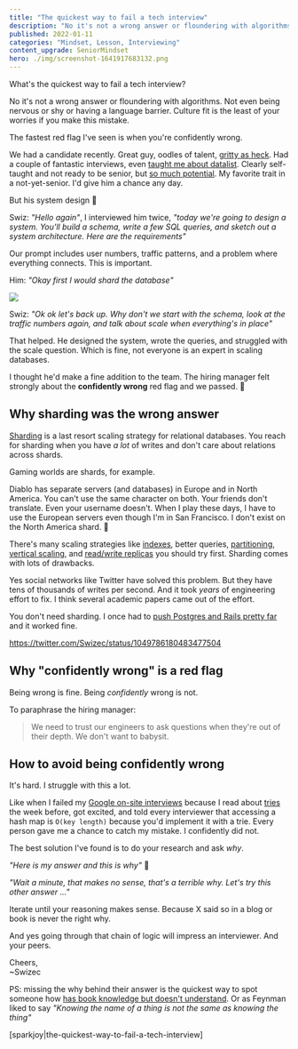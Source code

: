 ```yaml
---
title: "The quickest way to fail a tech interview"
description: "No it's not a wrong answer or floundering with algorithms. Not even being nervous or shy or having a language barrier. Culture fit is the least of your worries if you make this mistake."
published: 2022-01-11
categories: "Mindset, Lesson, Interviewing"
content_upgrade: SeniorMindset
hero: ./img/screenshot-1641917683132.png
---
```


What's the quickest way to fail a tech interview?

No it's not a wrong answer or floundering with algorithms. Not even being nervous or shy or having a language barrier. Culture fit is the least of your worries if you make this mistake.

The fastest red flag I've seen is when you're confidently wrong.

We had a candidate recently. Great guy, oodles of talent, [gritty as heck](https://swizec.com/blog/how-grit-superchargers-your-career/). Had a couple of fantastic interviews, even [taught me about datalist](https://swizec.com/blog/datalist-the-pure-html-typeahed-you-didnt-know-about/). Clearly self-taught and not ready to be senior, but [so much potential](https://scrimba.com/podcast/junior-developer-advice-from-a-senior-silicon-valley-engineer/). My favorite trait in a not-yet-senior. I'd give him a chance any day.

But his system design 😬

Swiz: _"Hello again"_, I interviewed him twice, _"today we're going to design a system. You'll build a schema, write a few SQL queries, and sketch out a system architecture. Here are the requirements"_

Our prompt includes user numbers, traffic patterns, and a problem where everything connects. This is important.

Him: _"Okay first I would shard the database"_

![](giphy:yikes)

Swiz: _"Ok ok let's back up. Why don't we start with the schema, look at the traffic numbers again, and talk about scale when everything's in place"_

That helped. He designed the system, wrote the queries, and struggled with the scale question. Which is fine, not everyone is an expert in scaling databases.

I thought he'd make a fine addition to the team. The hiring manager felt strongly about the **confidently wrong** red flag and we passed. 💩

## Why sharding was the wrong answer

[Sharding](<https://en.wikipedia.org/wiki/Shard_(database_architecture)>) is a last resort scaling strategy for relational databases. You reach for sharding when you have _a lot_ of writes and don't care about relations across shards.

Gaming worlds are shards, for example.

Diablo has separate servers (and databases) in Europe and in North America. You can't use the same character on both. Your friends don't translate. Even your username doesn't. When I play these days, I have to use the European servers even though I'm in San Francisco. I don't exist on the North America shard. 💩

There's many scaling strategies like [indexes](https://en.wikipedia.org/wiki/Database_index), better queries, [partitioning](<https://en.wikipedia.org/wiki/Partition_(database)>), [vertical scaling](https://en.wikipedia.org/wiki/Database_scalability#Vertical), and [read/write replicas](https://en.wikipedia.org/wiki/Eventual_consistency) you should try first. Sharding comes with lots of drawbacks.

Yes social networks like Twitter have solved this problem. But they have tens of thousands of writes per second. And it took _years_ of engineering effort to fix. I think several academic papers came out of the effort.

You don't need sharding. I once had to [push Postgres and Rails pretty far](https://swizec.com/blog/logging-1721410-events-per-day-with-postgres-rails-heroku-and-a-bit-of-javascript/) and it worked fine.

https://twitter.com/Swizec/status/1049786180483477504

## Why "confidently wrong" is a red flag

Being wrong is fine. Being _confidently_ wrong is not.

To paraphrase the hiring manager:

> We need to trust our engineers to ask questions when they're out of their depth. We don't want to babysit.

## How to avoid being confidently wrong

It's hard. I struggle with this a lot.

Like when I failed my [Google on-site interviews](https://swizec.com/blog/inside-a-google-onsite-interview/) because I read about [tries](https://en.wikipedia.org/wiki/Trie) the week before, got excited, and told every interviewer that accessing a hash map is `O(key length)` because you'd implement it with a trie. Every person gave me a chance to catch my mistake. I confidently did not.

The best solution I've found is to do your research and ask _why_.

_"Here is my answer and this is why"_ 🤔

_"Wait a minute, that makes no sense, that's a terrible why. Let's try this other answer ..."_

Iterate until your reasoning makes sense. Because X said so in a blog or book is never the right why.

And yes going through that chain of logic will impress an interviewer. And your peers.

Cheers,<br/>
~Swizec

PS: missing the why behind their answer is the quickest way to spot someone how [has book knowledge but doesn't understand](https://swizec.com/blog/why-understanding-beats-knowledge/). Or as Feynman liked to say _"Knowing the name of a thing is not the same as knowing the thing"_

[sparkjoy|the-quickest-way-to-fail-a-tech-interview]
